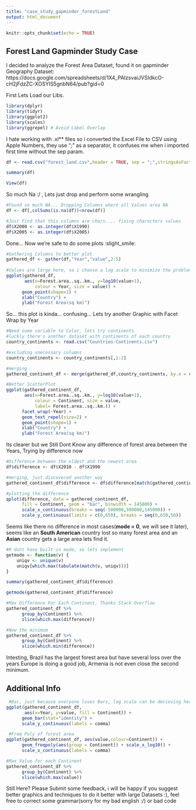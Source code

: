 ```yaml
---
title: "case_study_gapminder_forestLand"
output: html_document
---
```


```r
knitr::opts_chunk$set(echo = TRUE)
```

## Forest Land Gapminder Study Case

I decided to analyze the Forest Area Dataset, found it on gapminder Geography Dataset: https://docs.google.com/spreadsheets/d/1X4_PAIzsvaiJVSIdkcO-cH2jFdzZC-XOSYIS5gnbN64/pub?gid=0

First Lets Load our Libs.
```r
library(dplyr)
library(tidyr)
library(ggplot2)
library(scales)
library(ggrepel) # Avoid Label Overlap

```

I hate working with .xl** files so i converted the Excel File to CSV using Apple Numbers, they use ";" as a separator, it confuses me when i imported first time without the sep param.
```r
df <- read.csv("forest_land.csv",header = TRUE, sep = ";",stringsAsFactors = F)

summary(df)

View(df)


```

So much Na :/ , Lets just drop and perform some wrangling
```r
#Found so much NA... Dropping Columns where all Values area NA
df <- df[,colSums(is.na(df))<nrow(df)]

#Just Find that this columns are chars.... fixing characters values
df$X2000 <- as.integer(df$X1990)
df$X2005 <- as.integer(df$X2005)

```

Done... Now we're safe to do some plots :slight_smile: 
```r
#Gathering Columns to better plot
gathered_df <- gather(df,"Year","value",2:5)
     
#Values are large here, so i choose a log scale to minimize the problem
ggplot(gathered_df, 
       aes(x=Forest.area..sq..km., y=log10(value+1),
           colour = Year, size = value)) +
      geom_point(shape=1) +
      xlab("Country") +
      ylab("Forest Area(sq km)")
```

So... this plot is kinda... confusing... Lets try another Graphic with Facet Wrap by Year

```r
#Need some variable to Color, lets try continents
#luckly there's another dataset with continents of each country
country_continents <- read.csv("Countries-Continents.csv")

#excluding unecessary columns
country_continents <- country_continents[,1:2]

#merging
gathered_continent_df <- merge(gathered_df,country_continents, by.x = c("Forest.area..sq..km."), by.y = c("Country"))

#Better ScatterPlot
ggplot(gathered_continent_df, 
       aes(x=Forest.area..sq..km., y=log10(value+1), 
           colour = Continent, size = value, 
           label= Forest.area..sq..km.)) +
      facet_wrap(~Year) +
      geom_text_repel(size=2) +
      geom_point(shape=1) +
      xlab("Country") +
      ylab("Forest Area(sq km)")
```

Its clearer but  we Still Dont Know any difference of forest area between the Years, Trying by difference now

```r
#Difference between the oldest and the newest area
df$difference <- df$X2010 - df$X1990

#merging, just discovered another way
gathered_continent_df$difference <- df$difference[match(gathered_continent_df$Forest.area..sq..km.,df$Forest.area..sq..km.)]

#plotting the difference
qplot(difference, data = gathered_continent_df, 
      fill = Continent, geom = "bar", binwidth = 145000) +
      scale_x_continuous(breaks = seq(-500000,500000,145000)) +
      scale_y_continuous(limits = c(0,650), breaks = seq(0,650,50))
```

Seems like there no difference in most cases(**mode = 0**, we will see it later), seems like an **South American** country lost so many forest area and an **Asian** country gets a large area lets find it.

```r
#R dont have built-in mode, so lets implement
getmode <- function(v) {
    uniqv <- unique(v)
    uniqv[which.max(tabulate(match(v, uniqv)))]
}

summary(gathered_continent_df$difference)

getmode(gathered_continent_df$difference)

#Max Difference For Each Continent, Thanks Stack Overflow
gathered_continent_df %>% 
      group_by(Continent) %>%
      slice(which.max(difference)) 

#Now the minimum
gathered_continent_df %>% 
      group_by(Continent) %>%
      slice(which.min(difference)) 
```

Intesting, Brazil has the largest forest area but have several loss over the years
Europe is doing a good job, Armenia is not even close the second minimum.

## Additional Info

```r
 #Bar, just because everyone loves Bars, log scale can be decieving here, so im just using the original value
ggplot(gathered_continent_df, 
       aes(x=Year, y=value, fill = Continent)) +
      geom_bar(stat="identity") +
      scale_y_continuous(labels = comma)
```

```r
 #Freq Poly of forest area
ggplot(gathered_continent_df, aes(value,colour=Continent)) +
      geom_freqpoly(aes(group = Continent)) + scale_x_log10() +
      scale_x_continuous(labels = comma)
```


```r
#Max Value for each Continent
gathered_continent_df %>% 
      group_by(Continent) %>%
      slice(which.max(value)) 
```


Still Here? Please Submit some feedback, i will be happy if you suggest better graphics and techniques to do it better with large Datasets :), feel free to correct some grammar(sorry for my bad english :/) or bad code

